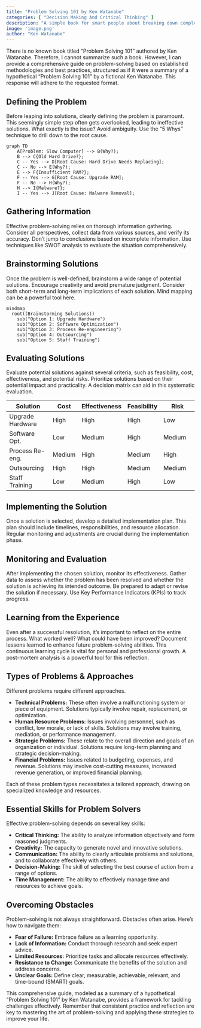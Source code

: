 ```yaml
---
title: "Problem Solving 101 by Ken Watanabe"
categories: [ "Decision Making And Critical Thinking" ]
description: "A simple book for smart people about breaking down complex problems"
image: 'image.png'
author: "Ken Watanabe"
---
```

There is no known book titled "Problem Solving 101" authored by Ken Watanabe.  Therefore, I cannot summarize such a book.  However, I can provide a comprehensive guide on problem-solving based on established methodologies and best practices, structured as if it were a summary of a hypothetical "Problem Solving 101" by a fictional Ken Watanabe.  This response will adhere to the requested format.

## Defining the Problem

Before leaping into solutions, clearly defining the problem is paramount.  This seemingly simple step often gets overlooked, leading to ineffective solutions.  What exactly is the issue?  Avoid ambiguity.  Use the "5 Whys" technique to drill down to the root cause.

```mermaid
graph TD
    A[Problem: Slow Computer] --> B(Why?);
    B --> C{Old Hard Drive?};
    C -- Yes --> D[Root Cause: Hard Drive Needs Replacing];
    C -- No --> E(Why?);
    E --> F{Insufficient RAM?};
    F -- Yes --> G[Root Cause: Upgrade RAM];
    F -- No --> H(Why?);
    H --> I{Malware?};
    I -- Yes --> J[Root Cause: Malware Removal];
```

## Gathering Information

Effective problem-solving relies on thorough information gathering.  Consider all perspectives, collect data from various sources, and verify its accuracy. Don't jump to conclusions based on incomplete information. Use techniques like SWOT analysis to evaluate the situation comprehensively.


## Brainstorming Solutions

Once the problem is well-defined, brainstorm a wide range of potential solutions. Encourage creativity and avoid premature judgment.  Consider both short-term and long-term implications of each solution. Mind mapping can be a powerful tool here.

```mermaid
mindmap
  root((Brainstorming Solutions))
    sub("Option 1: Upgrade Hardware")
    sub("Option 2: Software Optimization")
    sub("Option 3: Process Re-engineering")
    sub("Option 4: Outsourcing")
    sub("Option 5: Staff Training")
```

## Evaluating Solutions

Evaluate potential solutions against several criteria, such as feasibility, cost, effectiveness, and potential risks.  Prioritize solutions based on their potential impact and practicality. A decision matrix can aid in this systematic evaluation.

| Solution         | Cost     | Effectiveness | Feasibility | Risk         |
|-----------------|----------|---------------|-------------|--------------|
| Upgrade Hardware | High      | High           | High         | Low           |
| Software Opt.    | Low       | Medium         | High         | Medium        |
| Process Re-eng. | Medium    | High           | Medium       | High          |
| Outsourcing      | High      | High           | Medium       | Medium        |
| Staff Training   | Low       | Medium         | High         | Low           |


## Implementing the Solution

Once a solution is selected, develop a detailed implementation plan.  This plan should include timelines, responsibilities, and resource allocation.  Regular monitoring and adjustments are crucial during the implementation phase.

## Monitoring and Evaluation

After implementing the chosen solution, monitor its effectiveness.  Gather data to assess whether the problem has been resolved and whether the solution is achieving its intended outcome.  Be prepared to adapt or revise the solution if necessary.  Use Key Performance Indicators (KPIs) to track progress.

## Learning from the Experience

Even after a successful resolution, it's important to reflect on the entire process. What worked well? What could have been improved? Document lessons learned to enhance future problem-solving abilities.  This continuous learning cycle is vital for personal and professional growth.  A post-mortem analysis is a powerful tool for this reflection.

##  Types of Problems & Approaches

Different problems require different approaches.

* **Technical Problems:** These often involve a malfunctioning system or piece of equipment.  Solutions typically involve repair, replacement, or optimization.
* **Human Resource Problems:** Issues involving personnel, such as conflict, low morale, or lack of skills. Solutions may involve training, mediation, or performance management.
* **Strategic Problems:**  These relate to the overall direction and goals of an organization or individual.  Solutions require long-term planning and strategic decision-making.
* **Financial Problems:**  Issues related to budgeting, expenses, and revenue.  Solutions may involve cost-cutting measures, increased revenue generation, or improved financial planning.

Each of these problem types necessitates a tailored approach, drawing on specialized knowledge and resources.


##  Essential Skills for Problem Solvers

Effective problem-solving depends on several key skills:

* **Critical Thinking:** The ability to analyze information objectively and form reasoned judgments.
* **Creativity:**  The capacity to generate novel and innovative solutions.
* **Communication:**  The ability to clearly articulate problems and solutions, and to collaborate effectively with others.
* **Decision-Making:**  The skill of selecting the best course of action from a range of options.
* **Time Management:**  The ability to effectively manage time and resources to achieve goals.


##  Overcoming Obstacles

Problem-solving is not always straightforward.  Obstacles often arise.  Here's how to navigate them:

* **Fear of Failure:**  Embrace failure as a learning opportunity.
* **Lack of Information:**  Conduct thorough research and seek expert advice.
* **Limited Resources:**  Prioritize tasks and allocate resources effectively.
* **Resistance to Change:**  Communicate the benefits of the solution and address concerns.
* **Unclear Goals:**  Define clear, measurable, achievable, relevant, and time-bound (SMART) goals.


This comprehensive guide, modeled as a summary of a hypothetical "Problem Solving 101" by Ken Watanabe,  provides a framework for tackling challenges effectively. Remember that consistent practice and reflection are key to mastering the art of problem-solving and applying these strategies to improve your life.

